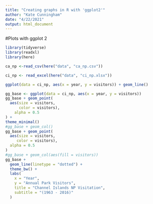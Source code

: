 ```yaml
---
title: "Creating graphs in R with 'ggplot2'"
author: "Kate Cunningham"
date: "4/22/2021"
output: html_document
---
```


#Plots with ggplot 2 
```r
library(tidyverse)
library(readxl)
library(here)
```

```r
ca_np <-read_csv(here("data", "ca_np.csv"))
```
```r
ci_np <- read_excel(here("data", "ci_np.xlsx"))
```

```r
ggplot(data = ci_np, aes(x = year, y = visitors)) + geom_line()
```

```r
gg_base <- ggplot(data = ci_np, aes(x = year, y = visitors))
gg_base + geom_point( 
  aes(size = visitors,
      color = visitors),
    alpha = 0.5
) + 
theme_minimal()
#gg_base + geom_col()
gg_base + geom_point(
  aes(size = visitors,
     color = visitors),
  alpha = 0.5
)
#gg_base + geom_col(aes(fill = visitors))
gg_base + 
  geom_line(linetype = "dotted") + 
  theme_bw() + 
  labs(
    x = "Year",
    y = "Annual Park Visitors",
    title = "Channel Islands NP Visitation",
    subtitle = "(1963 - 2016)"
  )
```



